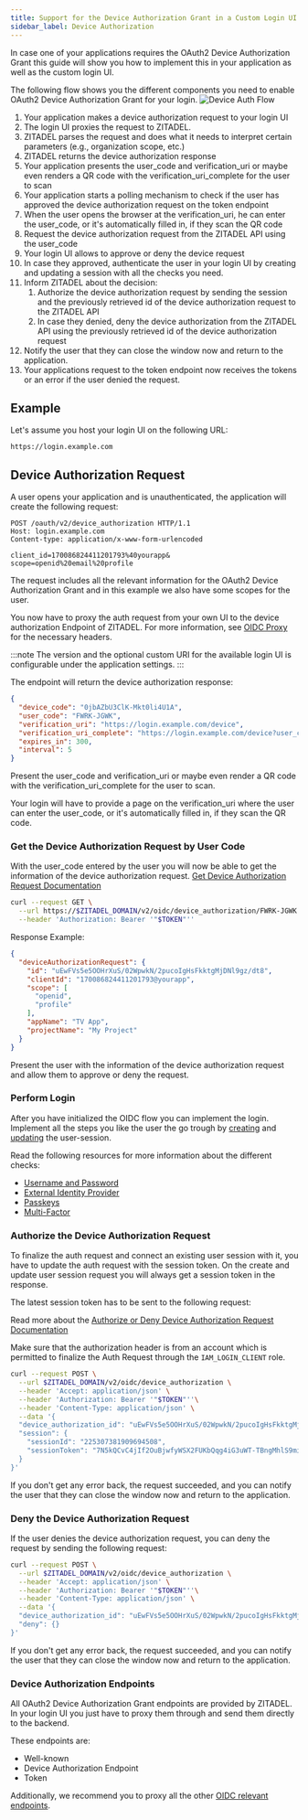 ```yaml
---
title: Support for the Device Authorization Grant in a Custom Login UI
sidebar_label: Device Authorization
---
```


In case one of your applications requires the OAuth2 Device Authorization Grant this guide will show you how to implement
this in your application as well as the custom login UI.

The following flow shows you the different components you need to enable OAuth2 Device Authorization Grant for your login.
![Device Auth Flow](/img/guides/login-ui/device-auth-flow.png)

1. Your application makes a device authorization request to your login UI
2. The login UI proxies the request to ZITADEL.
3. ZITADEL parses the request and does what it needs to interpret certain parameters (e.g., organization scope, etc.)
4. ZITADEL returns the device authorization response
5. Your application presents the user_code and verification_uri or maybe even renders a QR code with the verification_uri_complete for the user to scan
6. Your application starts a polling mechanism to check if the user has approved the device authorization request on the token endpoint
7. When the user opens the browser at the verification_uri, he can enter the user_code, or it's automatically filled in, if they scan the QR code
8. Request the device authorization request from the ZITADEL API using the user_code
9. Your login UI allows to approve or deny the device request
10. In case they approved, authenticate the user in your login UI by creating and updating a session with all the checks you need.
11. Inform ZITADEL about the decision:
    1. Authorize the device authorization request by sending the session and the previously retrieved id of the device authorization request to the ZITADEL API
    2. In case they denied, deny the device authorization from the ZITADEL API using the previously retrieved id of the device authorization request
12. Notify the user that they can close the window now and return to the application.
13. Your applications request to the token endpoint now receives the tokens or an error if the user denied the request.

## Example

Let's assume you host your login UI on the following URL:
```
https://login.example.com
```

## Device Authorization Request

A user opens your application and is unauthenticated, the application will create the following request:
```HTTP
POST /oauth/v2/device_authorization HTTP/1.1
Host: login.example.com
Content-type: application/x-www-form-urlencoded

client_id=170086824411201793%40yourapp&
scope=openid%20email%20profile
```

The request includes all the relevant information for the OAuth2 Device Authorization Grant and in this example we also have some scopes for the user.

You now have to proxy the auth request from your own UI to the device authorization Endpoint of ZITADEL.
For more information, see [OIDC Proxy](./typescript-repo#oidc-proxy) for the necessary headers.

:::note
The version and the optional custom URI for the available login UI is configurable under the application settings.
:::

The endpoint will return the device authorization response:
```json
{
  "device_code": "0jbAZbU3ClK-Mkt0li4U1A",
  "user_code": "FWRK-JGWK",
  "verification_uri": "https://login.example.com/device",
  "verification_uri_complete": "https://login.example.com/device?user_code=FWRK-JGWK",
  "expires_in": 300,
  "interval": 5
}
```

Present the user_code and verification_uri or maybe even render a QR code with the verification_uri_complete for the user to scan.

Your login will have to provide a page on the verification_uri where the user can enter the user_code, or it's automatically filled in, if they scan the QR code.

### Get the Device Authorization Request by User Code

With the user_code entered by the user you will now be able to get the information of the device authorization request.
[Get Device Authorization Request Documentation](/docs/apis/resources/oidc_service_v2/oidc-service-get-device-authorization-request)

```bash
curl --request GET \
  --url https://$ZITADEL_DOMAIN/v2/oidc/device_authorization/FWRK-JGWK \
  --header 'Authorization: Bearer '"$TOKEN"''
```

Response Example:

```json
{
  "deviceAuthorizationRequest": {
    "id": "uEwFVs5e5OOHrXuS/02WpwkN/2pucoIgHsFkktgMjDNl9gz/dt8",
    "clientId": "170086824411201793@yourapp",
    "scope": [
      "openid",
      "profile"
    ],
    "appName": "TV App",
    "projectName": "My Project"
  }
}
```

Present the user with the information of the device authorization request and allow them to approve or deny the request.

### Perform Login

After you have initialized the OIDC flow you can implement the login.
Implement all the steps you like the user the go trough by [creating](/docs/apis/resources/session_service_v2/session-service-create-session) and [updating](/docs/apis/resources/session_service/session-service-set-session) the user-session.

Read the following resources for more information about the different checks:
- [Username and Password](./username-password)
- [External Identity Provider](./external-login)
- [Passkeys](./passkey)
- [Multi-Factor](./mfa)

### Authorize the Device Authorization Request

To finalize the auth request and connect an existing user session with it, you have to update the auth request with the session token.
On the create and update user session request you will always get a session token in the response.

The latest session token has to be sent to the following request:

Read more about the [Authorize or Deny Device Authorization Request Documentation](/docs/apis/resources/oidc_service_v2/oidc-service-authorize-device-authorization)

Make sure that the authorization header is from an account which is permitted to finalize the Auth Request through the `IAM_LOGIN_CLIENT` role.
```bash
curl --request POST \
  --url $ZITADEL_DOMAIN/v2/oidc/device_authorization \
  --header 'Accept: application/json' \
  --header 'Authorization: Bearer '"$TOKEN"''\
  --header 'Content-Type: application/json' \
  --data '{
  "device_authorization_id": "uEwFVs5e5OOHrXuS/02WpwkN/2pucoIgHsFkktgMjDNl9gz/dt8",
  "session": {
    "sessionId": "225307381909694508",
    "sessionToken": "7N5kQCvC4jIf2OuBjwfyWSX2FUKbQqg4iG3uWT-TBngMhlS9miGUwpyUaN0HJ8OcbSzk4QHZy_Bvvv"
  }
}'
```

If you don't get any error back, the request succeeded, and you can notify the user that they can close the window now and return to the application.

### Deny the Device Authorization Request

If the user denies the device authorization request, you can deny the request by sending the following request:

```bash
curl --request POST \
  --url $ZITADEL_DOMAIN/v2/oidc/device_authorization \
  --header 'Accept: application/json' \
  --header 'Authorization: Bearer '"$TOKEN"''\
  --header 'Content-Type: application/json' \
  --data '{
  "device_authorization_id": "uEwFVs5e5OOHrXuS/02WpwkN/2pucoIgHsFkktgMjDNl9gz/dt8",
  "deny": {}
}'
```

If you don't get any error back, the request succeeded, and you can notify the user that they can close the window now and return to the application.

### Device Authorization Endpoints

All OAuth2 Device Authorization Grant endpoints are provided by ZITADEL. In your login UI you just have to proxy them through and send them directly to the backend.

These endpoints are:
- Well-known
- Device Authorization Endpoint
- Token

Additionally, we recommend you to proxy all the other [OIDC relevant endpoints](./oidc-standard#endpoints).